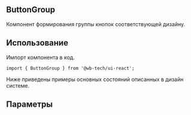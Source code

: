 

## ButtonGroup
Компонент формирования группы кнопок соответствующей дизайну.

## Использование
Импорт компонента в код.
```tsx
import { ButtonGroup } from '@wb-tech/ui-react';
```

Ниже приведены примеры основных состояний описанных в дизайн системе.
<Canvas>
    <Story id="components-buttons-button-group--column-desktop" />
</Canvas>
<Canvas>
    <Story id="components-buttons-button-group--row-desktop" />
</Canvas>
<Canvas>
    <Story id="components-buttons-button-group--column-mobile" />
</Canvas>
<Canvas>
    <Story id="components-buttons-button-group--row-mobile" />
</Canvas>

## Параметры
<ArgsTable of={ButtonGroup} />
